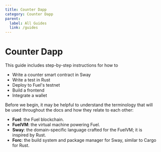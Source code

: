 ```yaml
---
title: Counter Dapp
category: Counter Dapp
parent:
  label: All Guides
  link: /guides
---
```


# Counter Dapp

This guide includes step-by-step instructions for how to
- Write a counter smart contract in Sway
- Write a test in Rust
- Deploy to Fuel's testnet
- Build a frontend 
- Integrate a wallet

Before we begin, it may be helpful to understand the terminology that will be used throughout the docs and how they relate to each other:

- **Fuel**: the Fuel blockchain.
- **FuelVM**: the virtual machine powering Fuel.
- **Sway**: the domain-specific language crafted for the FuelVM; it is inspired by Rust.
- **Forc**: the build system and package manager for Sway, similar to Cargo for Rust.
